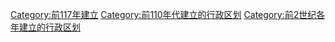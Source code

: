 [[Category:前117年建立|Category:前117年建立]]
[[Category:前110年代建立的行政区划|Category:前110年代建立的行政区划]]
[[Category:前2世纪各年建立的行政区划|Category:前2世纪各年建立的行政区划]]